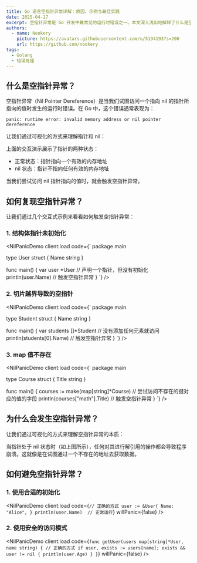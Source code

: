 ```yaml
---
title: Go 语言空指针异常详解：原因、示例与最佳实践
date: 2025-04-17
excerpt: 空指针异常是 Go 开发中最常见的运行时错误之一。本文深入浅出地解释了什么是空指针异常、如何复现这个错误，以及如何通过最佳实践来避免这类问题。
authors:
  - name: Nookery
    picture: https://avatars.githubusercontent.com/u/5194193?s=200
    url: https://github.com/nookery
tags:
  - Golang
  - 错误处理
---
```



## 什么是空指针异常？

空指针异常（Nil Pointer Dereference）是当我们试图访问一个指向 nil 的指针所指向的值时发生的运行时错误。在 Go 中，这个错误通常表现为：

```
panic: runtime error: invalid memory address or nil pointer dereference
```

让我们通过可视化的方式来理解指针和 nil：

<PointerVisualizer client:load />

上面的交互演示展示了指针的两种状态：
- 正常状态：指针指向一个有效的内存地址
- nil 状态：指针不指向任何有效的内存地址

当我们尝试访问 nil 指针指向的值时，就会触发空指针异常。

## 如何复现空指针异常？

让我们通过几个交互式示例来看看如何触发空指针异常：

### 1. 结构体指针未初始化

<NilPanicDemo
  client:load
  code={`
package main

type User struct {
    Name string
}

func main() {
    var user *User  // 声明一个指针，但没有初始化
    println(user.Name)  // 触发空指针异常
}
  `}
/>

### 2. 切片越界导致的空指针

<NilPanicDemo
  client:load
  code={`
package main

type Student struct {
    Name string
}

func main() {
    var students []*Student
    // 没有添加任何元素就访问
    println(students[0].Name)  // 触发空指针异常
}
  `}
/>

### 3. map 值不存在

<NilPanicDemo
  client:load
  code={`
package main

type Course struct {
    Title string
}

func main() {
    courses := make(map[string]*Course)
    // 尝试访问不存在的键对应的值的字段
    println(courses["math"].Title)  // 触发空指针异常
}
  `}
/>

## 为什么会发生空指针异常？

让我们通过可视化的方式来理解空指针异常的本质：

<PointerVisualizer client:load />

当指针处于 nil 状态时（如上图所示），任何对其进行解引用的操作都会导致程序崩溃。这就像是在试图通过一个不存在的地址去获取数据。

## 如何避免空指针异常？

### 1. 使用合适的初始化

<NilPanicDemo
  client:load
  code={`
// 正确的方式
user := &User{
    Name: "Alice",
}
println(user.Name)  // 正常运行
  `}
  willPanic={false}
/>

### 2. 使用安全的访问模式

<NilPanicDemo
  client:load
  code={`
func getUser(users map[string]*User, name string) {
    // 正确的方式
    if user, exists := users[name]; exists && user != nil {
        println(user.Age)
    }
}
  `}
  willPanic={false}
/>